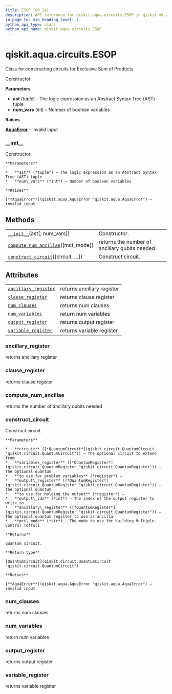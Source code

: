 ```yaml
---
title: ESOP (v0.24)
description: API reference for qiskit.aqua.circuits.ESOP in qiskit v0.24
in_page_toc_min_heading_level: 1
python_api_type: class
python_api_name: qiskit.aqua.circuits.ESOP
---
```


<span id="qiskit-aqua-circuits-esop" />

# qiskit.aqua.circuits.ESOP

<Class id="qiskit.aqua.circuits.ESOP" isDedicatedPage={true} github="https://github.com/qiskit-community/qiskit-aqua/tree/stable/0.8/qiskit/aqua/circuits/boolean_logical_circuits.py" signature="ESOP(ast, num_vars=None)" modifiers="class">
  Class for constructing circuits for Exclusive Sum of Products

  Constructor.

  **Parameters**

  *   **ast** (*tuple*) – The logic expression as an Abstract Syntax Tree (AST) tuple
  *   **num\_vars** (*int*) – Number of boolean variables

  **Raises**

  [**AquaError**](qiskit.aqua.AquaError "qiskit.aqua.AquaError") – invalid input

  ### \_\_init\_\_

  <Function id="qiskit.aqua.circuits.ESOP.__init__" signature="__init__(ast, num_vars=None)">
    Constructor.

    **Parameters**

    *   **ast** (*tuple*) – The logic expression as an Abstract Syntax Tree (AST) tuple
    *   **num\_vars** (*int*) – Number of boolean variables

    **Raises**

    [**AquaError**](qiskit.aqua.AquaError "qiskit.aqua.AquaError") – invalid input
  </Function>

  ## Methods

  |                                                                                                                                          |                                               |
  | ---------------------------------------------------------------------------------------------------------------------------------------- | --------------------------------------------- |
  | [`__init__`](#qiskit.aqua.circuits.ESOP.__init__ "qiskit.aqua.circuits.ESOP.__init__")(ast\[, num\_vars])                                | Constructor.                                  |
  | [`compute_num_ancillae`](#qiskit.aqua.circuits.ESOP.compute_num_ancillae "qiskit.aqua.circuits.ESOP.compute_num_ancillae")(\[mct\_mode]) | returns the number of ancillary qubits needed |
  | [`construct_circuit`](#qiskit.aqua.circuits.ESOP.construct_circuit "qiskit.aqua.circuits.ESOP.construct_circuit")(\[circuit, …])         | Construct circuit.                            |

  ## Attributes

  |                                                                                                                      |                            |
  | -------------------------------------------------------------------------------------------------------------------- | -------------------------- |
  | [`ancillary_register`](#qiskit.aqua.circuits.ESOP.ancillary_register "qiskit.aqua.circuits.ESOP.ancillary_register") | returns ancillary register |
  | [`clause_register`](#qiskit.aqua.circuits.ESOP.clause_register "qiskit.aqua.circuits.ESOP.clause_register")          | returns clause register    |
  | [`num_clauses`](#qiskit.aqua.circuits.ESOP.num_clauses "qiskit.aqua.circuits.ESOP.num_clauses")                      | returns num clauses        |
  | [`num_variables`](#qiskit.aqua.circuits.ESOP.num_variables "qiskit.aqua.circuits.ESOP.num_variables")                | return num variables       |
  | [`output_register`](#qiskit.aqua.circuits.ESOP.output_register "qiskit.aqua.circuits.ESOP.output_register")          | returns output register    |
  | [`variable_register`](#qiskit.aqua.circuits.ESOP.variable_register "qiskit.aqua.circuits.ESOP.variable_register")    | returns variable register  |

  ### ancillary\_register

  <Attribute id="qiskit.aqua.circuits.ESOP.ancillary_register">
    returns ancillary register
  </Attribute>

  ### clause\_register

  <Attribute id="qiskit.aqua.circuits.ESOP.clause_register">
    returns clause register
  </Attribute>

  ### compute\_num\_ancillae

  <Function id="qiskit.aqua.circuits.ESOP.compute_num_ancillae" signature="compute_num_ancillae(mct_mode='basic')">
    returns the number of ancillary qubits needed
  </Function>

  ### construct\_circuit

  <Function id="qiskit.aqua.circuits.ESOP.construct_circuit" signature="construct_circuit(circuit=None, variable_register=None, output_register=None, output_idx=None, ancillary_register=None, mct_mode='basic')">
    Construct circuit.

    **Parameters**

    *   **circuit** ([*QuantumCircuit*](qiskit.circuit.QuantumCircuit "qiskit.circuit.QuantumCircuit")) – The optional circuit to extend from
    *   **variable\_register** ([*QuantumRegister*](qiskit.circuit.QuantumRegister "qiskit.circuit.QuantumRegister")) – The optional quantum
    *   **to use for problem variables** (*register*) –
    *   **output\_register** ([*QuantumRegister*](qiskit.circuit.QuantumRegister "qiskit.circuit.QuantumRegister")) – The optional quantum
    *   **to use for holding the output** (*register*) –
    *   **output\_idx** (*int*) – The index of the output register to write to
    *   **ancillary\_register** ([*QuantumRegister*](qiskit.circuit.QuantumRegister "qiskit.circuit.QuantumRegister")) – The optional quantum register to use as ancilla
    *   **mct\_mode** (*str*) – The mode to use for building Multiple-Control Toffoli

    **Returns**

    quantum circuit.

    **Return type**

    [QuantumCircuit](qiskit.circuit.QuantumCircuit "qiskit.circuit.QuantumCircuit")

    **Raises**

    [**AquaError**](qiskit.aqua.AquaError "qiskit.aqua.AquaError") – invalid input
  </Function>

  ### num\_clauses

  <Attribute id="qiskit.aqua.circuits.ESOP.num_clauses">
    returns num clauses
  </Attribute>

  ### num\_variables

  <Attribute id="qiskit.aqua.circuits.ESOP.num_variables">
    return num variables
  </Attribute>

  ### output\_register

  <Attribute id="qiskit.aqua.circuits.ESOP.output_register">
    returns output register
  </Attribute>

  ### variable\_register

  <Attribute id="qiskit.aqua.circuits.ESOP.variable_register">
    returns variable register
  </Attribute>
</Class>

